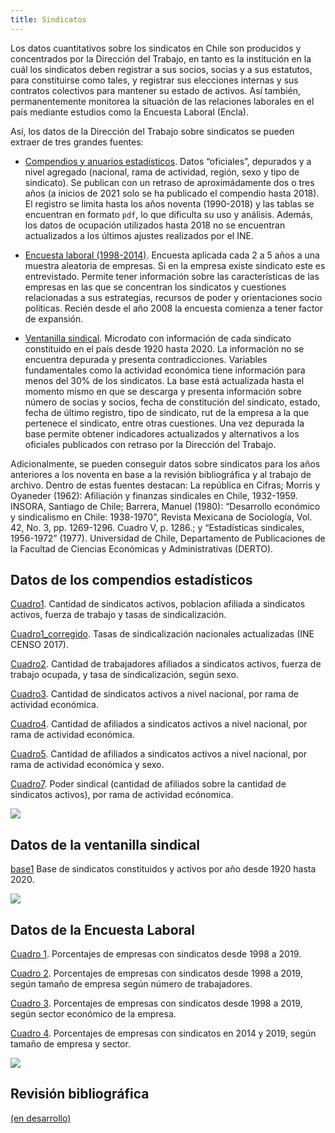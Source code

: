 ```yaml
---
title: Sindicatos
---
```


Los datos cuantitativos sobre los sindicatos en Chile son producidos y concentrados por la Dirección del Trabajo, en tanto es la institución en la cuál los sindicatos deben registrar a sus socios, socias y a sus estatutos, para constituirse como tales, y registrar sus elecciones internas y sus contratos colectivos para mantener su estado de activos. Así también, permanentemente monitorea la situación de las relaciones laborales en el país mediante estudios como la Encuesta Laboral (Encla).

Así, los datos de la Dirección del Trabajo sobre sindicatos se pueden extraer de tres grandes fuentes:

+ [Compendios y anuarios estadísticos](https://www.dt.gob.cl/portal/1629/w3-propertyvalue-22777.html). Datos "oficiales", depurados y a nivel agregado (nacional, rama de actividad, región, sexo y tipo de sindicato). Se publican con un retraso de aproximádamente dos o tres años (a inicios de 2021 solo se ha publicado el compendio hasta 2018). El registro se limita hasta los años noventa (1990-2018) y las tablas se encuentran en formato `pdf`, lo que dificulta su uso y análisis. Además, los datos de ocupación utilizados hasta 2018 no se encuentran actualizados a los últimos ajustes realizados por el INE. 

+ [Encuesta laboral (1998-2014)](https://www.dt.gob.cl/portal/1629/w3-propertyvalue-22780.html). Encuesta aplicada cada 2 a 5 años a una muestra aleatoria de empresas. Si en la empresa existe sindicato este es entrevistado. Permite tener información sobre las características de las empresas en las que se concentran los sindicatos y cuestiones relacionadas a sus estrategias, recursos de poder y orientaciones socio políticas. Recién desde el año 2008 la encuesta comienza a tener factor de expansión. 

+ [Ventanilla sindical](http://tramites.dirtrab.cl/VentanillaTransparencia/Transparencia/RerporteRRLLOrg.aspx). Microdato con información de cada sindicato constituido en el país desde 1920 hasta 2020. La información no se encuentra depurada y presenta contradicciones. Variables fundamentales como la actividad económica tiene información para menos del 30% de los sindicatos. La base está actualizada hasta el momento mismo en que se descarga y presenta información sobre número de socias y socios, fecha de constitución del sindicato, estado, fecha de último registro, tipo de sindicato, rut de la empresa a la que pertenece el sindicato, entre otras cuestiones. Una vez depurada la base permite obtener indicadores actualizados y alternativos a los oficiales publicados con retraso por la Dirección del Trabajo.

Adicionalmente, se pueden conseguir datos sobre sindicatos para los años anteriores a los noventa en base a la revisión bibliográfica y al trabajo de archivo. Dentro de estas fuentes destacan: La república en Cifras; Morris y Oyaneder (1962): Afiliación y finanzas sindicales en Chile, 1932-1959. INSORA, Santiago de Chile; Barrera, Manuel (1980): "Desarrollo económico y sindicalismo en Chile: 1938-1970", Revista Mexicana de Sociología, Vol. 42, No. 3, pp. 1269-1296. Cuadro V, p. 1286.; y "Estadísticas sindicales, 1956-1972" (1977). Universidad de Chile, Departamento de Publicaciones de la Facultad de Ciencias Económicas y Administrativas (DERTO).


## Datos de los compendios estadísticos

[Cuadro1](https://github.com/nicolasrattor/COMPENDIOS_DT/raw/main/Output/Cuadros/1.%20OOSS/cuadro1.xlsx). Cantidad de sindicatos activos, poblacion afiliada a sindicatos activos, fuerza de trabajo y tasas de sindicalización.

[Cuadro1_corregido](https://github.com/nicolasrattor/COMPENDIOS_DT/raw/main/Output/Nuevo/Tasas_actualizadas.xlsx). Tasas de sindicalización nacionales actualizadas (INE CENSO 2017).

[Cuadro2](https://github.com/nicolasrattor/COMPENDIOS_DT/raw/main/Output/Cuadros/1.%20OOSS/cuadro2.xlsx). Cantidad de trabajadores afiliados a sindicatos activos, fuerza de trabajo ocupada, y tasa de sindicalización, según sexo.

[Cuadro3](https://github.com/nicolasrattor/COMPENDIOS_DT/raw/main/Output/Cuadros/1.%20OOSS/cuadro3.xlsx). Cantidad de sindicatos activos a nivel nacional, por rama de actividad económica.

[Cuadro4](https://github.com/nicolasrattor/COMPENDIOS_DT/raw/main/Output/Cuadros/1.%20OOSS/cuadro4.xlsx). Cantidad de afiliados a sindicatos activos a nivel nacional, por rama de actividad económica.

[Cuadro5](https://github.com/nicolasrattor/COMPENDIOS_DT/raw/main/Output/Cuadros/1.%20OOSS/cuadro5.xlsx). Cantidad de afiliados a sindicatos activos a nivel nacional, por rama de actividad económica y sexo.

[Cuadro7](https://github.com/ObservatorioSindical/COMPENDIOS_DT/raw/main/Output/Nuevo/cuadro7.xlsx). Poder sindical (cantidad de afiliados sobre la cantidad de sindicatos activos), por rama de actividad ecónomica.   

![](https://github.com/ObservatorioSindical/COMPENDIOS_DT/raw/main/Output/Graficos/1.%20OOSS/grafico1.B%20Evoluci%C3%B3n%20de%20los%20y%20las%20afiliadas%20a%20sindicatos%20activos%20en%20Chile.%20Seg%C3%BAn%20dependencia%20del%20sindicato.png)


## Datos de la ventanilla sindical

[base1](https://github.com/ObservatorioSindical/ventanilla_DT/raw/main/INPUT/base%20anual%20sindicatos%20anidada.xlsx) Base de sindicatos constituidos y activos por año desde 1920 hasta 2020. 

![](https://github.com/ObservatorioSindical/ventanilla_DT/raw/main/OUTPUT/Graficos/sindicatos%20constituidos%20y%20activos%20(1900-2020).png)


## Datos de la Encuesta Laboral

[Cuadro 1](https://github.com/ObservatorioSindical/Enclas_1998_2019/raw/main/Output/cuadro1.Empresas_con_sindicato.xlsx). Porcentajes de empresas con sindicatos desde 1998 a 2019.  

[Cuadro 2](https://github.com/ObservatorioSindical/Enclas_1998_2019/raw/main/Output/cuadro2.Empresas_con_sindicato_tamano.xlsx). Porcentajes de empresas con sindicatos desde 1998 a 2019, según tamaño de empresa según número de trabajadores.  

[Cuadro 3](https://github.com/ObservatorioSindical/Enclas_1998_2019/raw/main/Output/cuadro3.Empresas_con_sindicato_sector.xlsx). Porcentajes de empresas con sindicatos desde 1998 a 2019, según sector económico de la empresa.  

[Cuadro 4](https://github.com/ObservatorioSindical/Enclas_1998_2019/raw/main/Output/cuadro4.Empresas_con_sindicato_sector_tamaño.xlsx). Porcentajes de empresas con sindicatos en 2014 y 2019, según tamaño de empresa y sector.  

![](https://github.com/ObservatorioSindical/Enclas_1998_2019/raw/main/Output/grafico2_porcentaje_empresas_sindicato.png)



## Revisión bibliográfica

[(en desarrollo)]()



